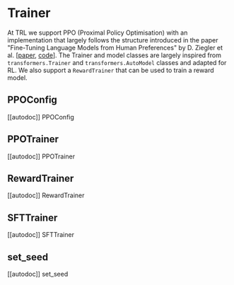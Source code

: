 # Trainer

At TRL we support PPO (Proximal Policy Optimisation) with an implementation that largely follows  the structure introduced in the paper "Fine-Tuning Language Models from Human Preferences" by D. Ziegler et al. [[paper](https://arxiv.org/pdf/1909.08593.pdf), [code](https://github.com/openai/lm-human-preferences)].
The Trainer and model classes are largely inspired from `transformers.Trainer` and `transformers.AutoModel` classes and adapted for RL.
We also support a `RewardTrainer` that can be used to train a reward model.

## PPOConfig

[[autodoc]] PPOConfig

## PPOTrainer

[[autodoc]] PPOTrainer

## RewardTrainer

[[autodoc]] RewardTrainer

## SFTTrainer

[[autodoc]] SFTTrainer

## set_seed

[[autodoc]] set_seed
